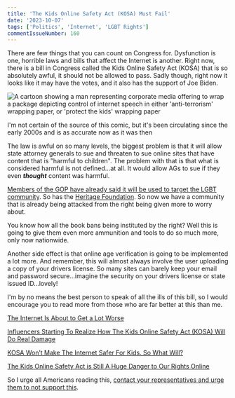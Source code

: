```yaml
---
title: 'The Kids Online Safety Act (KOSA) Must Fail'
date: '2023-10-07'
tags: ['Politics', 'Internet', 'LGBT Rights']
commentIssueNumber: 160
---
```


There are few things that you can count on Congress for. Dysfunction is one, horrible laws and bills that affect the Internet is another. Right now, there is a bill in Congress called the Kids Online Safety Act (KOSA) that is so absolutely awful, it should not be allowed to pass. Sadly though, right now it looks like it may have the votes, and it also has the support of Joe Biden.


![A cartoon showing a man representing corporate media offering to wrap a package depicting control of internet speech in either 'anti-terrorism' wrapping paper, or 'protect the kids' wrapping paper](../../assets/images/posts/2023-10-07-the-kids-online-safety-act-must-fail/political_cartoon.jpg)
<div class="image-credit">I'm not certain of the source of this comic, but it's been circulating since the early 2000s and is as accurate now as it was then</div>

The law is awful on so many levels, the biggest problem is that it will allow state attorney generals to sue and threaten to sue online sites that have content that is "harmful to children". The problem with that is that what is considered harmful is not defined...at all. It would allow AGs to sue if they even **_thought_** content was harmful.

[Members of the GOP have already said it will be used to target the LGBT community](https://www.techdirt.com/2023/09/06/marsha-blackburn-makes-it-clear-kosa-is-designed-to-silence-trans-people/). So has the [Heritage Foundation](https://www.techdirt.com/2023/05/24/heritage-foundation-says-that-of-course-gop-will-use-kosa-to-censor-lgbtq-content/). So now we have a community that is already being attacked from the right being given more to worry about.

You know how all the book bans being instituted by the right? Well this is going to give them even more ammunition and tools to do so much more, only now nationwide.

Another side effect is that online age verification is going to be implemented a lot more. And remember, this will almost always involve the user uploading a copy of your drivers license. So many sites can barely keep your email and password secure...imagine the security on your drivers license or state issued ID...lovely!

I'm by no means the best person to speak of all the ills of this bill, so I would encourage you to read more from those who are far better at this than me.

[The Internet Is About to Get a Lot Worse](https://buttondown.email/charliejane/archive/the-internet-is-about-to-get-a-lot-worse/)

[Influencers Starting To Realize How The Kids Online Safety Act (KOSA) Will Do Real Damage](https://www.techdirt.com/2023/07/25/influencers-starting-to-realize-how-the-kids-online-safety-act-kosa-will-do-real-damage/)

[KOSA Won’t Make The Internet Safer For Kids. So What Will?](https://www.techdirt.com/2023/10/05/kosa-wont-make-the-internet-safer-for-kids-so-what-will/)

[The Kids Online Safety Act is Still A Huge Danger to Our Rights Online](https://www.eff.org/deeplinks/2023/05/kids-online-safety-act-still-huge-danger-our-rights-online)

So I urge all Americans reading this, [contact your representatives and urge them to not support this](https://act.eff.org/action/tell-congress-kosa-will-censor-the-internet-but-won-t-help-kids).

